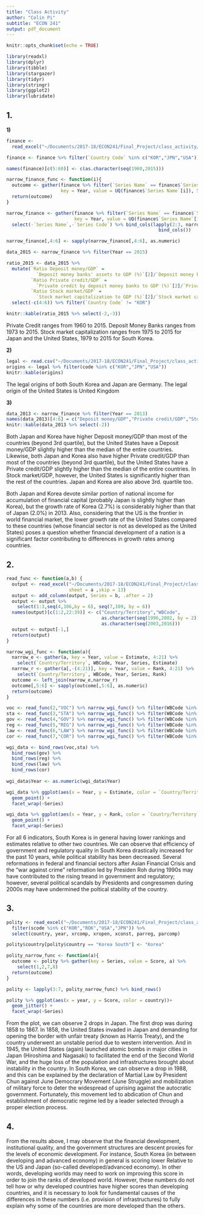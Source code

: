 ```yaml
---
title: "Class Activity"
author: "Colin Pi"
subtitle: "ECON 241"
output: pdf_document
---
```


```r
knitr::opts_chunk$set(echo = TRUE)
```

```r
library(readxl)
library(dplyr)
library(tibble)
library(stargazer)
library(tidyr)
library(stringr)
library(ggplot2)
library(lubridate)
```

## 1. 

**1)**

```r
finance <- 
  read_excel("~/Documents/2017-18/ECON241/Final_Project/class_activity/WB_global_financial_development.xlsx")

finance <- finance %>% filter(`Country Code` %in% c("KOR","JPN","USA"))

names(finance)[c(5:60)] <- c(as.character(seq(1960,2015)))

narrow_finance_func <- function(i){
  outcome <- gather(finance %>% filter(`Series Name` == finance$`Series Name`[i]), 
                    key = Year, value = UQ(finance$`Series Name`[i]), 5:60) %>% select(6)
  return(outcome)
}

narrow_finance <- gather(finance %>% filter(`Series Name` == finance$`Series Name`[1]), 
                         key = Year, value = UQ(finance$`Series Name`[1]), 5:60) %>% 
  select(-`Series Name`,-`Series Code`) %>% bind_cols(lapply(2:3, narrow_finance_func) %>% 
                                                        bind_cols())

narrow_finance[,4:6] <- sapply(narrow_finance[,4:6], as.numeric)

data_2015 <- narrow_finance %>% filter(Year == 2015)

ratio_2015 <- data_2015 %>% 
  mutate(`Ratio Deposit money/GDP` = 
           `Deposit money banks' assets to GDP (%)`[2]/`Deposit money banks' assets to GDP (%)`,
         `Ratio Private credit/GDP` = 
           `Private credit by deposit money banks to GDP (%)`[2]/`Private credit by deposit money banks to GDP (%)`,
         `Ratio Stock market/GDP` = 
           `Stock market capitalization to GDP (%)`[2]/`Stock market capitalization to GDP (%)`) %>%
  select(-c(4:6)) %>% filter(`Country Code` != "KOR")

knitr::kable(ratio_2015 %>% select(-2,-3))
```

Private Credit ranges from 1960 to 2015. \newline
Deposit Money Banks ranges from 1973 to 2015. \newline
Stock market capitalization ranges from 1975 to 2015 for Japan and the United States, 1979 to 2015 for South Korea. 

\newpage

**2)**

```r
legal <- read.csv("~/Documents/2017-18/ECON241/Final_Project/class_activity/legal_origins.csv")
origins <- legal %>% filter(code %in% c("KOR","JPN","USA"))
knitr::kable(origins)
```

The legal origins of both South Korea and Japan are Germany. The legal origin of the United States is United Kingdom

**3)**

```r
data_2013 <- narrow_finance %>% filter(Year == 2013)
names(data_2013)[4:6] = c("Deposit money/GDP","Private credit/GDP","Stock market/GDP")
knitr::kable(data_2013 %>% select(-2))
```

Both Japan and Korea have higher Deposit money/GDP than most of the countries (beyond 3rd quartile), but the United States have a Deposit money/GDP slightly higher than the median of the entire countries. \newline
Likewise, both Japan and Korea also have higher Private credit/GDP than most of the countries (beyond 3rd quartile), but the United States have a Private credit/GDP slightly higher than the median of the entire countries. \newline
In Stock market/GDP, however, the United States is significantly higher than the rest of the countries. Japan and Korea are also above 3rd. quartile too. \newline

Both Japan and Korea devote similar portion of national income for accumulation of financial capital (probably Japan is slightly higher than Korea), but the growth rate of Korea (2.7%) is considerably higher than that of Japan (2.0%) in 2013. Also, considering that the US is the frontier in world financial market, the lower growth rate of the United States compared to these countries (whose financial sector is not as developed as the United States) poses a question whether financial development of a nation is a significant factor contributing to differences in growth rates among countries. 

\newpage

## 2. 

```r
read_func <- function(a,b) {
  output <- read_excel("~/Documents/2017-18/ECON241/Final_Project/class_activity/wgidataset.xlsx", 
                       sheet = a ,skip = 13)
  output <- add_column(output, Series = b, .after = 2) 
  output <- output %>% 
    select(1:3,seq(4,106,by = 6), seq(7,109, by = 6))
  names(output)[c(1:2,22:39)] <- c("Country/Territory","WBCode", 
                                   as.character(seq(1996,2002, by = 2)), 
                                   as.character(seq(2003,2016)))
  output <- output[-1,]
  return(output)
}

narrow_wgi_func <- function(a){
  narrow_e <- gather(a, key = Year, value = Estimate, 4:21) %>% 
    select(`Country/Territory`, WBCode, Year, Series, Estimate)
  narrow_r <- gather(a[,-(4:21)], key = Year, value = Rank, 4:21) %>% 
    select(`Country/Territory`, WBCode, Year, Series, Rank)
  outcome <- left_join(narrow_e,narrow_r)
  outcome[,5:6] <- sapply(outcome[,5:6], as.numeric)
  return(outcome)
}

voc <- read_func(2,"VOC") %>% narrow_wgi_func() %>% filter(WBCode %in% c("KOR","USA","JPN"))
sta <- read_func(3,"STA") %>% narrow_wgi_func() %>% filter(WBCode %in% c("KOR","USA","JPN"))
gov <- read_func(4,"GOV") %>% narrow_wgi_func() %>% filter(WBCode %in% c("KOR","USA","JPN"))
reg <- read_func(5,"REG") %>% narrow_wgi_func() %>% filter(WBCode %in% c("KOR","USA","JPN"))
law <- read_func(6,"LAW") %>% narrow_wgi_func() %>% filter(WBCode %in% c("KOR","USA","JPN"))
cor <- read_func(7,"COR") %>% narrow_wgi_func() %>% filter(WBCode %in% c("KOR","USA","JPN"))

wgi_data <- bind_rows(voc,sta) %>% 
  bind_rows(gov) %>% 
  bind_rows(reg) %>% 
  bind_rows(law) %>% 
  bind_rows(cor)
 
wgi_data$Year <- as.numeric(wgi_data$Year)

wgi_data %>% ggplot(aes(x = Year, y = Estimate, color = `Country/Territory`)) +
  geom_point() +
  facet_wrap(~Series)

wgi_data %>% ggplot(aes(x = Year, y = Rank, color = `Country/Territory`)) +
  geom_point() +
  facet_wrap(~Series)
```

For all 6 indicators, South Korea is in general having lower rankings and estimates relative to other two countries.  We can observe that efficiency of government and regulatory quality in South Korea drastically increased for the past 10 years, while political stability has been decreased. Several reformations in federal and financial sectors after Asian Financial Crisis and the "war against crime" reformation led by Presiden Roh during 1990s may have contributed to the rising treand in government and regulatory; however, several political scandals by Presidents and congressmen during 2000s may have undermined the poltical stability of the country. 

\newpage

## 3.

```r
polity <- read_excel("~/Documents/2017-18/ECON241/Final_Project/class_activity/p4v2016.xls") %>% 
  filter(scode %in% c("KOR","ROK","USA","JPN")) %>%
  select(country, year, xrcomp, xropen, xconst, parreg, parcomp)

polity$country[polity$country == "Korea South"] <- "Korea"

polity_narrow_func <- function(a){
  outcome <- polity %>% gather(key = Series, value = Score, a) %>%
    select(1,2,7,8)
  return(outcome)
}

polity <- lapply(3:7, polity_narrow_func) %>% bind_rows()

polity %>% ggplot(aes(x = year, y = Score, color = country))+
  geom_jitter() +
  facet_wrap(~Series)
```

From the plot, we can observe 2 drops in Japan. The first drop was during 1858 to 1867. In 1858, the United States invaded in Japan and demanding for opening the border with unfair treaty (known as Harris Treaty), and the country underwent an unstable period due to western intervention. And in 1945, the United States (again) launched atomic bombs in major cities in Japan (Hiroshima and Nagasaki) to facilitated the end of the Second World War, and the huge loss of the population and infrastructures brought about instability in the country. \newline
In South Korea, we can observe a drop in 1988, and this can be explained by the declaration of Martial Law by President Chun against June Democrary Movement (June Struggle) and mobilization of military force to deter the widespread of uprising against the autocratic government. Fortunately, this movement led to abdication of Chun and establishment of democratic regime led by a leader selected through a proper  election process. 

## 4.

From the results above, I may observe that the financial development, institutional quality, and the government structures are descent proxies for the levels of economic development. For instance, South Korea (in between developing and advanced economy) in general is scoring lower Relative to the US and Japan (so-called developed/advanced economy). In other words, developing worlds may need to work on improving this score in order to join the ranks of developed world. However, these numbers do not tell how or why developed countries have higher scores than developing countries, and it is necessary to look for fundamental causes of the differences in these numbers (i.e. provision of infrastructures) to fully explain why some of the countries are more developed than the others. 
